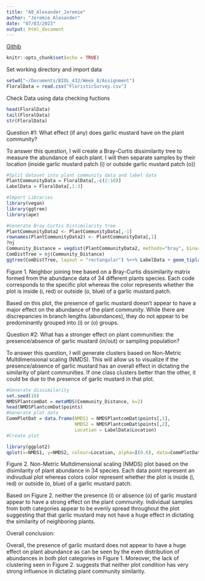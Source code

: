 ```yaml
---
title: "A8_Alexander_Jeremie"
author: "Jeremie Alexander"
date: "07/03/2023"
output: html_document
---
```


[Githib](https://github.com/JeremieAlex/Community-Ecology)

```r
knitr::opts_chunk$set(echo = TRUE)
```

Set working directory and import data

```r
setwd("~/Documents/BIOL_432/Week_8/Assignment")
FloralData = read.csv("FloristicSurvey.csv")
```

Check Data using data checking fuctions

```r
head(FloralData)
tail(FloralData)
str(FloralData)
```

Question #1: What effect (if any) does garlic mustard have on the plant community?

To answer this question, I will create a Bray-Curtis dissimilarity tree to measure the abundance of each plant. I will then separate samples by their location (inside garlic mustard patch (i) or outside garlic mustard patch (o)) 

```r
#Split dataset into plant community data and label data
PlantCommunityData = FloralData[,-c(2:10)]
LabelData = FloralData[,1:3]

#Import Libraries
library(vegan)
library(ggtree)
library(ape)

#Generate Bray-Curtis Dissimilarity tree
PlantCommunityData2 <- PlantCommunityData[,-1]
rownames(PlantCommunityData2) <- PlantCommunityData[,1]
?nj
Community_Distance = vegdist(PlantCommunityData2, methods="bray", binary = F)
ComDistTree = nj(Community_Distance)
ggtree(ComDistTree, layout = "rectangular") %<+% LabelData + geom_tiplab(aes(colour=Location)) + theme(legend.position = "right")

```

Figure 1. Neighbor joining tree based on a Bray-Curtis dissimilarity matrix formed from the abundance data of 34 different plants species. Each code corresponds to the specific plot whereas the color represents whether the plot is inside (i, red) or outside (o, blue) of a garlic mustard patch.

Based on this plot, the presence of garlic mustard doesn't appear to have a major effect on the abundance of the plant community. While there are discrepancies in branch lengths (abundances), they do not appear to be predominantly grouped into (i) or (o) groups.  



Question #2: What has a stronger effect on plant communities: the presence/absence of garlic mustard (in/out) or sampling population?

To answer this question, I will generate clusters based on Non-Metric Multdimensional scaling (NMDS). This will allow us to visualize if the presence/absence of garlic mustard has an overall effect in dictating the similarity of plant communities. If one class clusters better than the other, it could be due to the presence of garlic mustard in that plot.

```r
#Generate dissimilarity
set.seed(10)
NMDSPlantcomDat = metaMDS(Community_Distance, k=2)
head(NMDSPlantcomDat$points)
#Generate plot data
CommPlotDat = data.frame(NMDS1 = NMDSPlantcomDat$points[,1],
                         NMDS2 = NMDSPlantcomDat$points[,2],
                         Location = LabelData$Location)
#Create plot

library(ggplot2)
qplot(x=NMDS1, y=NMDS2, colour=Location, alpha=I(0.6), data=CommPlotDat)
```

Figure 2. Non-Metric Multdimensional scaling (NMDS) plot based on the disimilarity of plant abundance in 34 species. Each data point represent an indivudual plot whereas colors color represent whether the plot is inside (i, red) or outside (o, blue) of a garlic mustard patch.

Based on Figure 2. neither the presence (i) or absence (o) of garlic mustard appear to have a strong effect on the plant community. Individual samples from both categories appear to be evenly spread throughout the plot suggesting that that garlic mustard may not have a huge effect in dictating the similarity of neighboring plants.


Overall conclusion:

Overall, the presence of garlic mustard does not appear to have a huge effect on plant abundance as can be seen by the even distribution of abundances in both plot categories in Figure 1. Moreover, the lack of clustering seen in Figure 2. suggests that neither plot condition has very strong influence in dictating plant community similarity.







